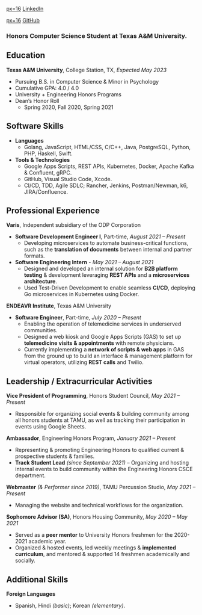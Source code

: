 [[File:linkedin.png|px=16]]
[https://www.linkedin.com/in/gunalkupta/ LinkedIn]

[[File:github.png|px=16]]
[https://www.github.com/GunalKupta GitHub]

=== Honors Computer Science Student at Texas A&M University. ===

== Education ==
'''Texas A&M University''', College Station, TX, ''Expected May 2023''
* Pursuing B.S. in Computer Science & Minor in Psychology
* Cumulative GPA: 4.0 / 4.0
* University + Engineering Honors Programs
* Dean’s Honor Roll
** Spring 2020, Fall 2020, Spring 2021

== Software Skills ==
* '''Languages'''
** Golang, JavaScript, HTML/CSS, C/C++, Java, PostgreSQL, Python, PHP, Haskell, Swift.
* '''Tools & Technologies'''
** Google Apps Scripts, REST APIs, Kubernetes, Docker, Apache Kafka & Confluent, gRPC.
** GitHub, Visual Studio Code, Xcode.
** CI/CD, TDD, Agile SDLC; Rancher, Jenkins, Postman/Newman, k6, JIRA/Confluence.

== Professional Experience ==
'''Varis''', Independent subsidiary of the ODP Corporation
* '''Software Development Engineer I''', Part-time, ''August 2021 – Present''
** Developing microservices to automate business-critical functions, such as the '''translation of documents''' between internal and partner formats.
* '''Software Engineering Intern''' - ''May 2021 – August 2021''
** Designed and developed an internal solution for '''B2B platform testing''' & development leveraging '''REST APIs''' and a '''microservices architecture'''.
** Used Test-Driven Development to enable seamless '''CI/CD''', deploying Go microservices in Kubernetes using Docker.

'''ENDEAVR Institute''', Texas A&M University
* '''Software Engineer''', Part-time, ''July 2020 – Present''
** Enabling the operation of telemedicine services in underserved communities.
** Designed a web kiosk and Google Apps Scripts (GAS) to set up '''telemedicine visits & appointments''' with remote physicians.
** Currently implementing a '''network of scripts & web apps''' in GAS from the ground up to build an interface & management platform for virtual operators, utilizing '''REST calls''' and Twilio.

== Leadership / Extracurricular Activities ==
'''Vice President of Programming''', Honors Student Council, ''May 2021 – Present''
* Responsible for organizing social events & building community among all honors students at TAMU, as well as tracking their participation in events using Google Sheets.

'''Ambassador''', Engineering Honors Program, ''January 2021 – Present''
* Representing & promoting Engineering Honors to qualified current & prospective students & families.
* '''Track Student Lead''' ''(since September 2021)'' – Organizing and hosting internal events to build community within the Engineering Honors CSCE department.

'''Webmaster''' ''(& Performer since 2019)'', TAMU Percussion Studio, ''May 2021 – Present''
* Managing the website and technical workflows for the organization.

'''Sophomore Advisor (SA)''', Honors Housing Community, ''May 2020 – May 2021''
* Served as a '''peer mentor''' to University Honors freshmen for the 2020-2021 academic year.
* Organized & hosted events, led weekly meetings & '''implemented curriculum''', and mentored & supported 14 freshmen academically and socially.

== Additional Skills ==
'''Foreign Languages'''
* Spanish, Hindi ''(basic)''; Korean ''(elementary)''.

